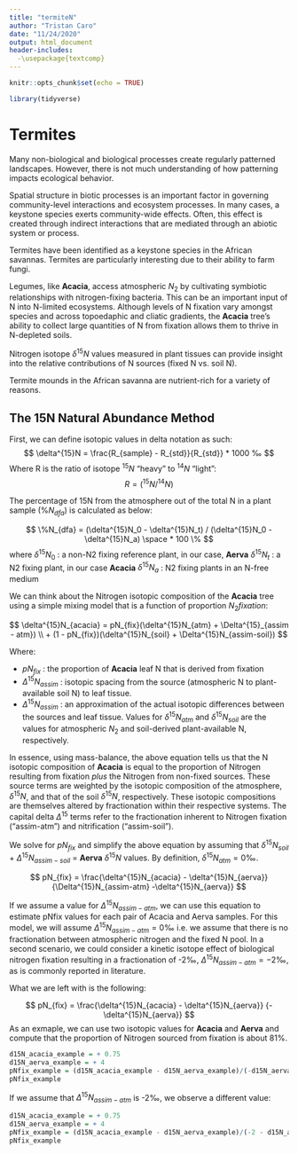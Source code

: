```yaml
---
title: "termiteN"
author: "Tristan Caro"
date: "11/24/2020"
output: html_document
header-includes:
  -\usepackage{textcomp}
---
```


```r
knitr::opts_chunk$set(echo = TRUE)
```

```r
library(tidyverse)
```


# Termites

Many non-biological and biological processes create regularly patterned landscapes. However, there is not much understanding of how patterning impacts ecological behavior.

Spatial structure in biotic processes is an important factor in governing community-level interactions and ecosystem processes. In many cases, a keystone species exerts community-wide effects. Often, this effect is created through indirect interactions that are mediated through an abiotic system or process.

Termites have been identified as a keystone species in the African savannas. Termites are particularly interesting due to their ability to farm fungi.

Legumes, like **Acacia**, access atmospheric $N_2$ by cultivating symbiotic relationships with nitrogen-fixing bacteria. This can be an important input of N into N-limited ecosystems. Although levels of N fixation vary amongst species and across topoedaphic and cliatic gradients, the **Acacia** tree's ability to collect large quantities of N from fixation allows them to thrive in N-depleted soils.

Nitrogen isotope $\delta ^{15}N$ values measured in plant tissues can provide insight into the relative contributions of N sources (fixed N vs. soil N).

Termite mounds in the African savanna are nutrient-rich for a variety of reasons. 

## The 15N Natural Abundance Method

First, we can define isotopic values in delta notation as such:
$$
\delta^{15}N = \frac{R_{sample} - R_{std}}{R_{std}} * 1000 ‰
$$
Where R is the ratio of isotope $^{15}N$ "heavy" to $^{14}N$ "light":
$$
R = (^{15}N/^{14}N)
$$

The percentage of 15N from the atmosphere out of the total N in a plant sample ($\% N_{dfa}$) is calculated as below:

$$
\%N_{dfa} = (\delta^{15}N_0 - \delta^{15}N_t) / (\delta^{15}N_0 - \delta^{15}N_a) \space * 100 \%
$$
where 
$\delta^{15}N_0$ : a non-N2 fixing reference plant, in our case, **Aerva**
$\delta^{15}N_t$ : a N2 fixing plant, in our case **Acacia**
$\delta^{15}N_a$ : N2 fixing plants in an N-free medium


We can think about the Nitrogen isotopic composition of the **Acacia** tree using a simple mixing model that is a function of proportion $N_2 fixation$:

$$
\delta^{15}N_{acacia} = pN_{fix}(\delta^{15}N_{atm} + \Delta^{15}_{assim - atm}) \\
+ (1 - pN_{fix})(\delta^{15}N_{soil} + \Delta^{15}N_{assim-soil})
$$

Where:

- $pN_{fix}$ : the proportion of **Acacia** leaf N that is derived from fixation
- $\Delta^{15}N_{assim}$ : isotopic spacing from the source (atmospheric N to plant-available soil N) to leaf tissue.
- $\Delta^{15}N_{assim}$ : an approximation of the actual isotopic differences between the sources and leaf tissue.
Values for $\delta^{15}N_{atm}$ and $\delta^{15}N_{soil}$ are the values for atmospheric $N_2$ and soil-derived plant-available N, respectively. 

In essence, using mass-balance, the above equation tells us that the N isotopic composition of **Acacia** is equal to the proportion of Nitrogen resulting from fixation *plus* the Nitrogen from non-fixed sources. These source terms are weighted by the isotopic composition of the atmosphere, $\delta^{15}N$, and that of the soil $\delta^{15}N$, respectively. These isotopic compositions are themselves altered by fractionation within their respective systems. The capital delta $\Delta^{15}$ terms refer to the fractionation inherent to Nitrogen fixation ("assim-atm") and nitrification ("assim-soil").

We solve for $pN_{fix}$ and simplify the above equation by assuming that $\delta^{15}N_{soil}$ + $\Delta^{15}N_{assim-soil}$ = **Aerva** $\delta^{15}N$ values. By definition, $\delta^{15}N_{atm} = 0 ‰$.

$$
pN_{fix} = \frac{\delta^{15}N_{acacia} - \delta^{15}N_{aerva}}
                {\Delta^{15}N_{assim-atm} -\delta^{15}N_{aerva}}
$$

If we assume a value for $\Delta^{15}N_{assim-atm}$, we can use this equation to estimate pNfix values for each pair of Acacia and Aerva samples. For this model, we will assume $\Delta^{15}N_{assim-atm} = 0‰$ i.e. we assume that there is no fractionation between atmospheric nitrogen and the fixed N pool. In a second scenario, we could consider a kinetic isotope effect of biological nitrogen fixation resulting in a fractionation of -2‰, $\Delta^{15}N_{assim-atm} = -2‰$, as is commonly reported in literature.

What we are left with is the following:

$$
pN_{fix} = \frac{\delta^{15}N_{acacia} - \delta^{15}N_{aerva}}
                {- \delta^{15}N_{aerva}}
$$
As an exmaple, we can use two isotopic values for **Acacia** and **Aerva** and compute that the proportion of Nitrogen sourced from fixation is about 81%.
```r
d15N_acacia_example = + 0.75
d15N_aerva_example = + 4
pNfix_example = (d15N_acacia_example - d15N_aerva_example)/(-d15N_aerva_example)
pNfix_example
```

If we assume that $\Delta^{15}N_{assim-atm}$ is -2‰, we observe a different value:
```r
d15N_acacia_example = + 0.75
d15N_aerva_example = + 4
pNfix_example = (d15N_acacia_example - d15N_aerva_example)/(-2 - d15N_aerva_example) # fractionation of -2 permil between atmosphere and fixed N
pNfix_example
```









